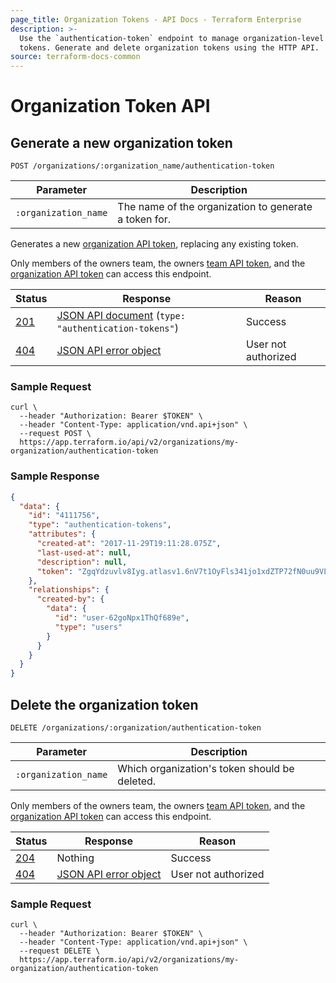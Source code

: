 ```yaml
---
page_title: Organization Tokens - API Docs - Terraform Enterprise
description: >-
  Use the `authentication-token` endpoint to manage organization-level API
  tokens. Generate and delete organization tokens using the HTTP API.
source: terraform-docs-common
---
```


[200]: https://developer.mozilla.org/en-US/docs/Web/HTTP/Status/200

[201]: https://developer.mozilla.org/en-US/docs/Web/HTTP/Status/201

[202]: https://developer.mozilla.org/en-US/docs/Web/HTTP/Status/202

[204]: https://developer.mozilla.org/en-US/docs/Web/HTTP/Status/204

[400]: https://developer.mozilla.org/en-US/docs/Web/HTTP/Status/400

[401]: https://developer.mozilla.org/en-US/docs/Web/HTTP/Status/401

[403]: https://developer.mozilla.org/en-US/docs/Web/HTTP/Status/403

[404]: https://developer.mozilla.org/en-US/docs/Web/HTTP/Status/404

[409]: https://developer.mozilla.org/en-US/docs/Web/HTTP/Status/409

[412]: https://developer.mozilla.org/en-US/docs/Web/HTTP/Status/412

[422]: https://developer.mozilla.org/en-US/docs/Web/HTTP/Status/422

[429]: https://developer.mozilla.org/en-US/docs/Web/HTTP/Status/429

[500]: https://developer.mozilla.org/en-US/docs/Web/HTTP/Status/500

[504]: https://developer.mozilla.org/en-US/docs/Web/HTTP/Status/504

[JSON API document]: /terraform/enterprise/api-docs#json-api-documents

[JSON API error object]: https://jsonapi.org/format/#error-objects

# Organization Token API

## Generate a new organization token

`POST /organizations/:organization_name/authentication-token`

| Parameter            | Description                                           |
| -------------------- | ----------------------------------------------------- |
| `:organization_name` | The name of the organization to generate a token for. |

Generates a new [organization API token](/terraform/enterprise/users-teams-organizations/api-tokens#organization-api-tokens), replacing any existing token.

Only members of the owners team, the owners [team API token](/terraform/enterprise/users-teams-organizations/api-tokens#team-api-tokens), and the [organization API token](/terraform/enterprise/users-teams-organizations/api-tokens#organization-api-tokens) can access this endpoint.

[permissions-citation]: #intentionally-unused---keep-for-maintainers

| Status  | Response                                                | Reason              |
| ------- | ------------------------------------------------------- | ------------------- |
| [201][] | [JSON API document][] (`type: "authentication-tokens"`) | Success             |
| [404][] | [JSON API error object][]                               | User not authorized |

### Sample Request

```shell
curl \
  --header "Authorization: Bearer $TOKEN" \
  --header "Content-Type: application/vnd.api+json" \
  --request POST \
  https://app.terraform.io/api/v2/organizations/my-organization/authentication-token
```

### Sample Response

```json
{
  "data": {
    "id": "4111756",
    "type": "authentication-tokens",
    "attributes": {
      "created-at": "2017-11-29T19:11:28.075Z",
      "last-used-at": null,
      "description": null,
      "token": "ZgqYdzuvlv8Iyg.atlasv1.6nV7t1OyFls341jo1xdZTP72fN0uu9VL55ozqzekfmToGFbhoFvvygIRy2mwVAXomOE"
    },
    "relationships": {
      "created-by": {
        "data": {
          "id": "user-62goNpx1ThQf689e",
          "type": "users"
        }
      }
    }
  }
}
```

## Delete the organization token

`DELETE /organizations/:organization/authentication-token`

| Parameter            | Description                                   |
| -------------------- | --------------------------------------------- |
| `:organization_name` | Which organization's token should be deleted. |

Only members of the owners team, the owners [team API token](/terraform/enterprise/users-teams-organizations/api-tokens#team-api-tokens), and the [organization API token](/terraform/enterprise/users-teams-organizations/api-tokens#organization-api-tokens) can access this endpoint.

[permissions-citation]: #intentionally-unused---keep-for-maintainers

| Status  | Response                  | Reason              |
| ------- | ------------------------- | ------------------- |
| [204][] | Nothing                   | Success             |
| [404][] | [JSON API error object][] | User not authorized |

### Sample Request

```shell
curl \
  --header "Authorization: Bearer $TOKEN" \
  --header "Content-Type: application/vnd.api+json" \
  --request DELETE \
  https://app.terraform.io/api/v2/organizations/my-organization/authentication-token
```

